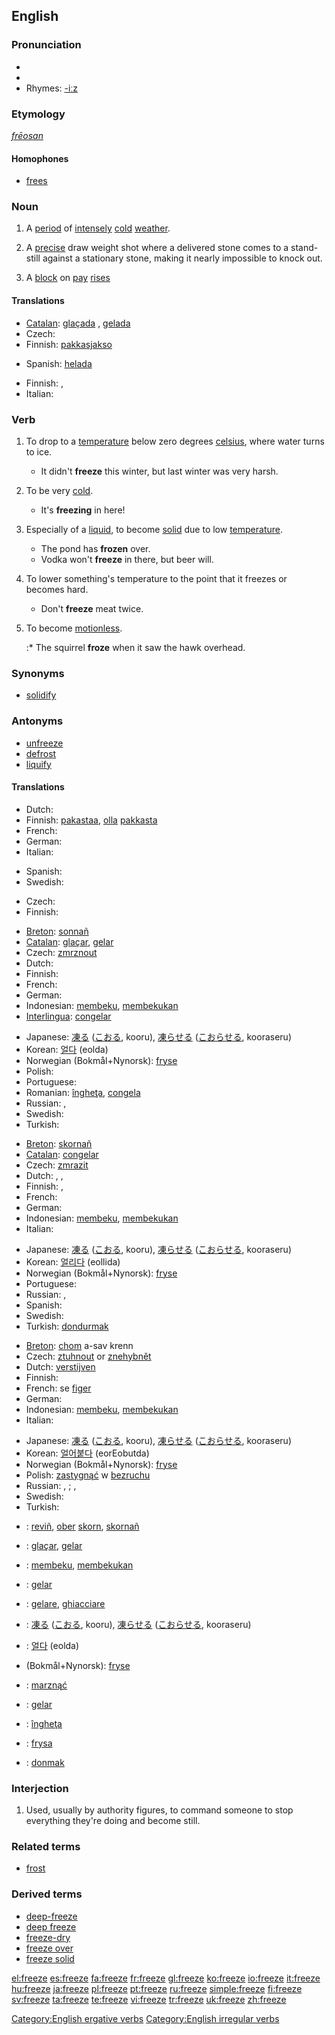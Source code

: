 {{wikipedia|dab=freeze}}
==English==

===Pronunciation===
*{{SAMPA|/"fri:z/}}
*{{IPA|/ˈfriːz/}}
*Rhymes: [[Rhymes:English:-iːz|-iːz]]

===Etymology===
{{OE.}} ''[[frēosan]]''

====Homophones====
*[[frees]]

===Noun===
{{en-noun}}

# A [[period]] of [[intensely]] [[cold]] [[weather]].
# {{curling}} A [[precise]] draw weight shot where a delivered stone comes to a stand-still against a stationary stone, making it nearly impossible to knock out.
# {{finance}} A [[block]] on [[pay]] [[rise]]s

====Translations====
{{trans-top|period of cold}}
* [[Catalan]]: [[glaçada]] {{f}}, [[gelada]] {{f}}
* Czech: {{t+|cs|mráz|m}}
* Finnish: [[pakkasjakso]]
{{trans-mid}}
* Spanish: [[helada]] {{f}}
{{trans-bottom}}

{{trans-top|curling term}}
{{trans-bottom}}

{{trans-top|finance}}
* Finnish: {{t-|fi|jäädytys}}, {{t-|fi|sulku}}
* Italian: {{t+|it|blocco|m}}
{{trans-mid}}
{{trans-bottom}}

===Verb===
{{en-verb|freezes|freezing|'''[[froze]]''' or rarely '''[[frore]]'''|'''[[frozen]]''' or rarely '''[[froren]]'''}}

# {{intransitive}} To drop to a [[temperature]] below zero degrees [[celsius]], where water turns to ice.
#* It didn't '''freeze''' this winter, but last winter was very harsh.
# {{context|intransitive|informal}} To be very [[cold]].
#* It's '''freezing''' in here!
# {{intransitive}} Especially of a [[liquid]], to become [[solid]] due to low [[temperature]].
#* The pond has '''frozen''' over.
#* Vodka won't '''freeze''' in there, but beer will.
# {{transitive}} To lower something's temperature to the point that it freezes or becomes hard.
#* Don't '''freeze''' meat twice.
# {{intransitive}} To become [[motionless]].
#:* The squirrel '''froze''' when it saw the hawk overhead.

===Synonyms===
*[[solidify]]

===Antonyms===
*[[unfreeze]]
*[[defrost]]
*[[liquify]]

====Translations====
{{rfc-level|Translations at L4+ not in L3 POS section (AutoFormat would have corrected level of Antonyms)}}
{{trans-top|to drop below zero}}
* Dutch: {{t+|nl|vriezen}}
* Finnish: [[pakastaa]], [[olla]] [[pakkanen|pakkasta]]
* French: {{t+|fr|geler}}
* German: {{t+|de|frieren}}
* Italian: {{t+|it|gelare}}
{{trans-mid}}
* Spanish: {{t+|es|helar}}
* Swedish: {{t+|sv|frysa}}
{{trans-bottom}}

{{trans-top|to be very cold}}
* Czech: {{t-|cs|mrznout}}
* Finnish: {{t-|fi|jäätää}}
{{trans-bottom}}

{{trans-top|to become solid due to low temperature}}
* [[Breton]]: [[sonnañ]]
* [[Catalan]]: [[glaçar]], [[gelar]]
* Czech: [[zmrznout]]
* Dutch: {{t+|nl|bevriezen}}
* Finnish: {{t-|fi|jäätyä}}
* French: {{t+|fr|glacer}}
* German: {{t+|de|gefrieren}}
* Indonesian: [[beku|membeku]], [[beku|membekukan]]
* [[Interlingua]]: [[congelar]]
{{trans-mid}}
* Japanese: [[凍る]] ([[こおる]], kooru), [[凍らせる]] ([[こおらせる]], kooraseru)
* Korean: [[얼다]] (eolda)
* Norwegian (Bokmål+Nynorsk): [[fryse]]
* Polish: {{t-|pl|zamarzać}}
* Portuguese: {{t+|pt|congelar}}
* Romanian: [[îngheţa]], [[congela]]
* Russian: {{t|ru|замерзать|tr=zam'erzát'|sc=Cyrl}} {{impf}},{{t|ru|замёрзнуть|tr=zam'órznut'|sc=Cyrl}} {{pf}}
* Swedish: {{t+|sv|frysa}}
* Turkish: {{t+|tr|donmak}}
{{trans-bottom}}

{{trans-top|to lower something's temperature to freezing point}}
* [[Breton]]: [[skornañ]]
* [[Catalan]]: [[congelar]]
* Czech: [[zmrazit]]
* Dutch: {{t+|nl|bevriezen}}, {{t+|nl|invriezen}}, {{t+|nl|vriezen}}
* Finnish: {{t-|fi|jäädyttää}}, {{t+|fi|pakastaa}}
* French: {{t+|fr|congeler}}
* German: {{t+|de|einfrieren}}
* Indonesian: [[beku|membeku]], [[beku|membekukan]]
* Italian: {{t-|it|raffreddare}}
{{trans-mid}}
* Japanese: [[凍る]] ([[こおる]], kooru), [[凍らせる]] ([[こおらせる]], kooraseru)
* Korean: [[얼리다]] (eollida)
* Norwegian (Bokmål+Nynorsk): [[fryse]]
* Portuguese: {{t+|pt|congelar}}
* Russian: {{t-|ru|замораживать|tr=zamoráživat'|sc=Cyrl}} {{impf}}, {{t+|ru|заморозить|tr=zamorózit'|sc=Cyrl}} {{pf}}
* Spanish: {{t+|es|helar}}
* Swedish: {{t+|sv|frysa}}
* Turkish: [[dondurmak]]
{{trans-bottom}}

{{trans-top|to become motionless}}
* [[Breton]]: [[chom]] a-sav krenn
* Czech: [[ztuhnout]] or [[znehybnět]]
* Dutch: [[verstijven]]
* Finnish: {{t-|fi|jähmettyä}}
* French: se [[figer]]
* German: {{t-|de|erstarren}}
* Indonesian: [[beku|membeku]], [[beku|membekukan]]
* Italian: {{t+|it|congelare}}
{{trans-mid}}
* Japanese: [[凍る]] ([[こおる]], kooru), [[凍らせる]] ([[こおらせる]], kooraseru)
* Korean: [[얼어붙다]] (eorEobutda)
* Norwegian (Bokmål+Nynorsk): [[fryse]]
* Polish: [[zastygnąć]] w [[bezruchu]]
* Russian: {{t|ru|замирать|tr=zamirát'|sc=Cyrl}} {{impf}}, {{t|ru|замереть|tr=zam'er'ét'|sc=Cyrl}} {{pf}}; {{t|ru|застывать|tr=zastyvát'|sc=Cyrl}} {{impf}}, {{t|ru|застыть|tr=zastýt'|sc=Cyrl}} {{pf}}
* Swedish: {{t+|sv|frysa}}
* Turkish: {{t+|tr|donmak}}
{{trans-bottom}}

{{checktrans-top}}
*{{ttbc|Breton}}: [[reviñ]], [[ober]] [[skorn]], [[skornañ]]
*{{ttbc|Catalan}}: [[glaçar]], [[gelar]]
*{{ttbc|Indonesian}}: [[beku|membeku]], [[beku|membekukan]]
*{{ttbc|Interlingua}}: [[gelar]]
*{{ttbc|Italian}}: [[gelare]], [[ghiacciare]]
*{{ttbc|Japanese}}: [[凍る]] ([[こおる]], kooru), [[凍らせる]] ([[こおらせる]], kooraseru)
*{{ttbc|Korean}}: [[얼다]] (eolda)
*{{ttbc|Norwegian}} (Bokmål+Nynorsk): [[fryse]]
*{{ttbc|Polish}}: [[marznąć]]
*{{ttbc|Portuguese}}: [[gelar]]
*{{ttbc|Romanian}}: [[îngheţa]]
*{{ttbc|Swedish}}: [[frysa]]
*{{ttbc|Turkish}}: [[donmak]]
{{trans-bottom}}

===Interjection===
{{en-intj}}

# {{idiom}} Used, usually by authority figures, to command someone to stop everything they're doing and become still.

===Related terms===
*[[frost]]

===Derived terms===
*[[deep-freeze]]
*[[deep freeze]]
*[[freeze-dry]]
*[[freeze over]]
*[[freeze solid]]

[[Category:English ergative verbs]]
[[Category:English irregular verbs]]

[[el:freeze]]
[[es:freeze]]
[[fa:freeze]]
[[fr:freeze]]
[[gl:freeze]]
[[ko:freeze]]
[[io:freeze]]
[[it:freeze]]
[[hu:freeze]]
[[ja:freeze]]
[[pl:freeze]]
[[pt:freeze]]
[[ru:freeze]]
[[simple:freeze]]
[[fi:freeze]]
[[sv:freeze]]
[[ta:freeze]]
[[te:freeze]]
[[vi:freeze]]
[[tr:freeze]]
[[uk:freeze]]
[[zh:freeze]]